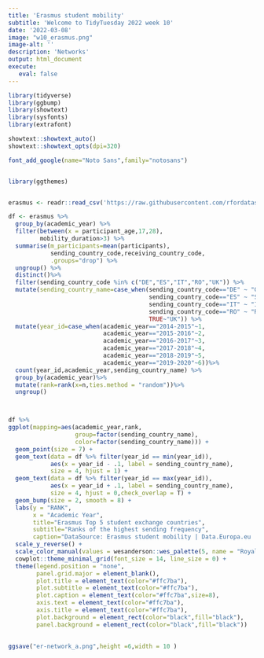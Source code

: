 ```yaml
---
title: 'Erasmus student mobility'
subtitle: 'Welcome to TidyTuesday 2022 week 10'
date: '2022-03-08'
image: "w10_erasmus.png"
image-alt: ''
description: 'Networks'
output: html_document
execute: 
   eval: false
---
```



```r

library(tidyverse)
library(ggbump)
library(showtext)
library(sysfonts)
library(extrafont)

showtext::showtext_auto()
showtext::showtext_opts(dpi=320)

font_add_google(name="Noto Sans",family="notosans")


library(ggthemes)


erasmus <- readr::read_csv('https://raw.githubusercontent.com/rfordatascience/tidytuesday/master/data/2022/2022-03-08/erasmus.csv')

df <- erasmus %>%
  group_by(academic_year) %>%
  filter(between(x = participant_age,17,28),
         mobility_duration>3) %>%
  summarise(m_participants=mean(participants),
            sending_country_code,receiving_country_code,
            .groups="drop") %>%
  ungroup() %>%
  distinct()%>%
  filter(sending_country_code %in% c("DE","ES","IT","RO","UK")) %>%
  mutate(sending_country_name=case_when(sending_country_code=="DE" ~ "Germany",
                                        sending_country_code=="ES" ~ "Spain",
                                        sending_country_code=="IT" ~ "Italy",
                                        sending_country_code=="RO" ~ "Romania",
                                        TRUE~"UK")) %>%
  mutate(year_id=case_when(academic_year=="2014-2015"~1,
                           academic_year=="2015-2016"~2,
                           academic_year=="2016-2017"~3,
                           academic_year=="2017-2018"~4,
                           academic_year=="2018-2019"~5,
                           academic_year=="2019-2020"~6))%>%
  count(year_id,academic_year,sending_country_name) %>%
  group_by(academic_year)%>%
  mutate(rank=rank(x=n,ties.method = "random"))%>%
  ungroup()



df %>%
ggplot(mapping=aes(academic_year,rank,
                   group=factor(sending_country_name),
                   color=factor(sending_country_name))) +
  geom_point(size = 7) +
  geom_text(data = df %>% filter(year_id == min(year_id)),
            aes(x = year_id - .1, label = sending_country_name), 
            size = 4, hjust = 1) +
  geom_text(data = df %>% filter(year_id == max(year_id)),
            aes(x = year_id + .1, label = sending_country_name), 
            size = 4, hjust = 0,check_overlap = T) +
  geom_bump(size = 2, smooth = 8) +
  labs(y = "RANK",
       x = "Academic Year",
       title="Erasmus Top 5 student exchange countries",
       subtitle="Ranks of the highest sending frequency",
       caption="DataSource: Erasmus student mobility | Data.Europa.eu | Wimdu.co\nDataViz: Federica Gazzelloni | #TidyTuesday Week 10 Erasmus") +
  scale_y_reverse() +
  scale_color_manual(values = wesanderson::wes_palette(5, name = "Royal2"))+
  cowplot::theme_minimal_grid(font_size = 14, line_size = 0) +
  theme(legend.position = "none",
        panel.grid.major = element_blank(),
        plot.title = element_text(color="#ffc7ba"),
        plot.subtitle = element_text(color="#ffc7ba"),
        plot.caption = element_text(color="#ffc7ba",size=8),
        axis.text = element_text(color="#ffc7ba"),
        axis.title = element_text(color="#ffc7ba"),
        plot.background = element_rect(color="black",fill="black"),
        panel.background = element_rect(color="black",fill="black"))
 

ggsave("er-network_a.png",height =6,width = 10 )  


```
